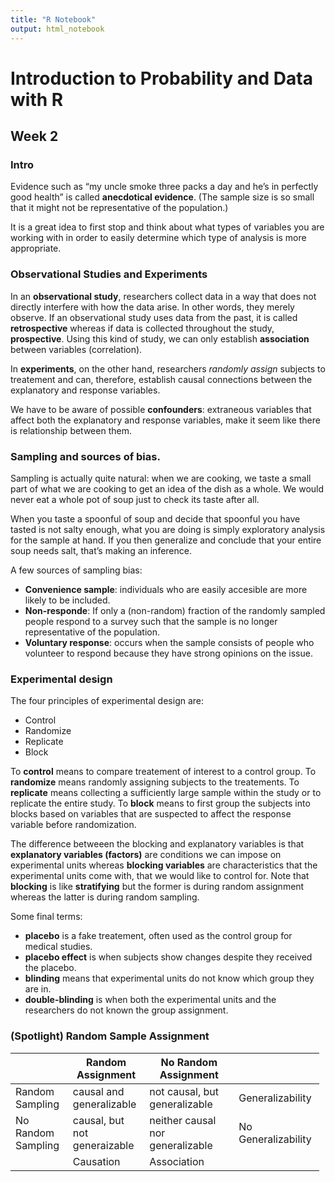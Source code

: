 ```yaml
---
title: "R Notebook"
output: html_notebook
---
```


# Introduction to Probability and Data with R

## Week 2

### Intro

Evidence such as "my uncle smoke three packs a day and he's in perfectly good health" is called **anecdotical evidence**. (The sample size is so small that it might not be representative of the population.)


It is a great idea to first stop and think about what types of variables you are working with in order to easily determine which type of analysis is more appropriate.

### Observational Studies and Experiments

In an **observational study**, researchers collect data in a way that does not directly interfere with how the data arise. In other words, they merely observe. If an observational study uses data from the past, it is called **retrospective** whereas if data is collected throughout the study, **prospective**. Using this kind of study, we can only establish **association** between variables (correlation).

In **experiments**, on the other hand, researchers *randomly assign* subjects to treatement and can, therefore, establish causal connections between the explanatory and response variables.

We have to be aware of possible **confounders**: extraneous variables that affect both the explanatory and response variables, make it seem like there is relationship between  them.

### Sampling and sources of bias.

Sampling is actually quite natural: when we are cooking, we taste a small part of what we are cooking to get an idea of the dish as a whole. We would never eat a whole pot of soup just to check its taste after all.

When you taste a spoonful of soup and decide that spoonful you have tasted is not salty enough, what you are doing is simply exploratory analysis for the sample at hand. If you then generalize and conclude that your entire soup needs salt, that's making an inference. 

A few sources of sampling bias:

- **Convenience sample**: individuals who are easily accesible are more likely to be included.  
- **Non-responde**: If only a (non-random) fraction of the randomly sampled people respond to a survey such that the sample is no longer representative of the population.  
- **Voluntary response**: occurs when the sample consists of people who volunteer to respond because they have strong opinions on the issue.  


### Experimental design

The four principles of experimental design are:

- Control  
- Randomize  
- Replicate  
- Block

To **control** means to compare treatement of interest to a control group. To **randomize** means randomly assigning subjects to the treatements. To **replicate** means collecting a sufficiently large sample within the study or to replicate the entire study. To **block** means to first group the subjects into blocks based on variables that are suspected to affect the response variable before randomization. 


The difference betweeen the blocking and explanatory variables is that **explanatory variables (factors)** are conditions we can impose on experimental units whereas **blocking variables** are characteristics that the experimental units come with, that we would like to control for. Note that **blocking** is like **stratifying** but the former is during random assignment whereas the latter is during random sampling. 

Some final terms:

- **placebo** is a fake treatement, often used as the control group for medical studies.  
- **placebo effect** is when subjects show changes despite they received the placebo.  
- **blinding** means that experimental units do not know which group they are in.  
- **double-blinding** is when both the experimental units and the researchers do not known the group assignment.


### (Spotlight) Random Sample Assignment

+---------------+--------------------+-----------------------+---------------------+
|               | Random Assignment  | No Random Assignment  |                     |
+===============+====================+=======================+=====================+
| Random        | causal and         | not causal, but       | Generalizability    |
| Sampling      | generalizable      | generalizable         |                     |
+---------------+--------------------+-----------------------+---------------------+
| No Random     | causal, but not    | neither causal nor    | No Generalizability |
| Sampling      | generaizable       | generalizable         |                     |
+---------------+--------------------+-----------------------+---------------------+
|               | Causation          | Association           |                     |
+---------------+--------------------+-----------------------+---------------------+